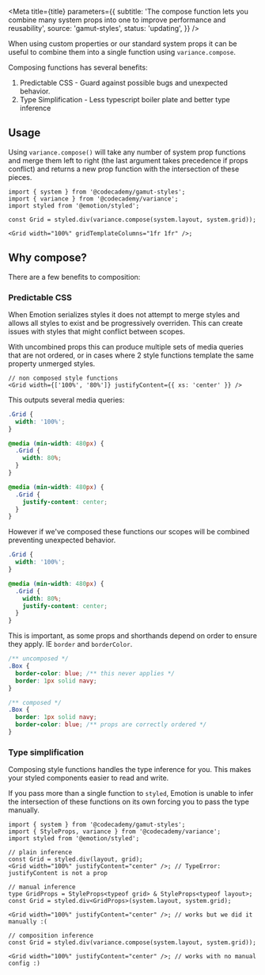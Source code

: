 

<Meta
  title={title}
  parameters={{
    subtitle:
      'The compose function lets you combine many system props into one to improve performance and reusability',
    source: 'gamut-styles',
    status: 'updating',
  }}
/>

When using custom properties or our standard <LinkTo id="foundations-system-props--page">system props</LinkTo> it can be useful to combine them into a single function using `variance.compose`.

Composing functions has several benefits:

1. Predictable CSS - Guard against possible bugs and unexpected behavior.
1. Type Simplification - Less typescript boiler plate and better type inference

## Usage

Using `variance.compose()` will take any number of system prop functions and merge them left to right (the last argument takes precedence if props conflict) and returns a new prop function with the intersection of these pieces.

```tsx
import { system } from '@codecademy/gamut-styles';
import { variance } from '@codecademy/variance';
import styled from '@emotion/styled';

const Grid = styled.div(variance.compose(system.layout, system.grid));

<Grid width="100%" gridTemplateColumns="1fr 1fr" />;
```

## Why compose?

There are a few benefits to composition:

### Predictable CSS

When Emotion serializes styles it does not attempt to merge styles and allows all styles to exist and be progressively overriden. This can create issues with styles that might conflict between scopes.

With uncombined props this can produce multiple sets of media queries that are not ordered, or in cases where 2 style functions template the same property unmerged styles.

```tsx
// non composed style functions
<Grid width={['100%', '80%']} justifyContent={{ xs: 'center' }} />
```

This outputs several media queries:

```css
.Grid {
  width: '100%';
}

@media (min-width: 480px) {
  .Grid {
    width: 80%;
  }
}

@media (min-width: 480px) {
  .Grid {
    justify-content: center;
  }
}
```

However if we've composed these functions our scopes will be combined preventing unexpected behavior.

```css
.Grid {
  width: '100%';
}

@media (min-width: 480px) {
  .Grid {
    width: 80%;
    justify-content: center;
  }
}
```

This is important, as some props and shorthands depend on order to ensure they apply. IE `border` and `borderColor`.

```css
/** uncomposed */
.Box {
  border-color: blue; /** this never applies */
  border: 1px solid navy;
}

/** composed */
.Box {
  border: 1px solid navy;
  border-color: blue; /** props are correctly ordered */
}
```

### Type simplification

Composing style functions handles the type inference for you. This makes your styled components easier to read and write.

If you pass more than a single function to `styled`, Emotion is unable to infer the intersection of these functions on its own forcing you to pass the type manually.

```tsx
import { system } from '@codecademy/gamut-styles';
import { StyleProps, variance } from '@codecademy/variance';
import styled from '@emotion/styled';

// plain inference
const Grid = styled.div(layout, grid);
<Grid width="100%" justifyContent="center" />; // TypeError: justifyContent is not a prop

// manual inference
type GridProps = StyleProps<typeof grid> & StyleProps<typeof layout>;
const Grid = styled.div<GridProps>(system.layout, system.grid);

<Grid width="100%" justifyContent="center" />; // works but we did it manually :(

// composition inference
const Grid = styled.div(variance.compose(system.layout, system.grid));

<Grid width="100%" justifyContent="center" />; // works with no manual config :)
```

